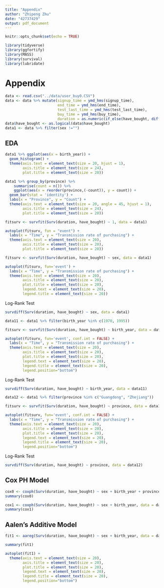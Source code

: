```yaml
---
title: "Appendix"
author: "Zhipeng Zhu"
date: "42737429"
output: pdf_document
---
```


```r
knitr::opts_chunk$set(echo = TRUE)
```

```r
library(tidyverse)
library(ggfortify)
library(MASS)
library(survival)
library(lubridate)
```

# Appendix 

```r
data <- read.csv("../data/user_buy0.CSV")
data <- data %>% mutate(signup_time = ymd_hms(signup_time), 
                        end_time = ymd_hms(end_time),
                        test_last_time = ymd_hms(test_last_time),
                        buy_time = ymd_hms(buy_time),
                        duration = as.numeric(if_else(have_bought, difftime(buy_time, signup_time, units = "days"), difftime(test_last_time, signup_time, units = "days"))))
data$have_bought <- as.logical(data$have_bought)
data1 <- data %>% filter(sex !="")
```


## EDA
```r
data1 %>% ggplot(aes(x = birth_year)) + 
  geom_histogram() + 
  theme(axis.text = element_text(size = 20, hjust = 1), 
        axis.title = element_text(size = 24), 
        plot.title = element_text(size = 20))
```

```r
data1 %>% group_by(province) %>% 
	summarise(count = n()) %>% 
	ggplot(aes(x = reorder(province,(-count)), y = count)) + 
  geom_bar(stat = 'identity') + 
  labs(x = "Province", y = "Count") +
  theme(axis.text = element_text(size = 20, angle = 45, hjust = 1), 
        axis.title = element_text(size = 24), 
        plot.title = element_text(size = 20))
```

```r
fitsurv <- survfit(Surv(duration, have_bought) ~ 1, data = data1)

autoplot(fitsurv, fun = "event") + 
  labs(x = "Time", y = "Transmission rate of purchasing") + 
  theme(axis.text = element_text(size = 20), 
        axis.title = element_text(size = 20), 
        plot.title = element_text(size = 20))
```

```r
fitsurv <- survfit(Surv(duration, have_bought) ~ sex, data = data1)

autoplot(fitsurv, fun='event') + 
  labs(x = "Time", y = "Transmission rate of purchasing") + 
  theme(axis.text = element_text(size = 20), 
        axis.title = element_text(size = 20), 
        plot.title = element_text(size = 20), 
        legend.text = element_text(size = 20), 
        legend.title = element_text(size = 20))
```

Log-Rank Test
```r
survdiff(Surv(duration, have_bought) ~ sex, data = data1)
```

```r
data11 <- data1 %>% filter(birth_year %in% c(1970, 1995))

fitsurv <- survfit(Surv(duration, have_bought) ~ birth_year, data = data11)

autoplot(fitsurv, fun='event', conf.int = FALSE) + 
  labs(x = "Time", y = "Transmission rate of purchasing") + 
  theme(axis.text = element_text(size = 20), 
        axis.title = element_text(size = 20), 
        plot.title = element_text(size = 20), 
        legend.text = element_text(size = 20), 
        legend.title = element_text(size = 20), 
        legend.position="bottom")
```

Log-Rank Test
```r
survdiff(Surv(duration, have_bought) ~ birth_year, data = data11)
```


```r
data12 <- data1 %>% filter(province %in% c("Guangdong", "Zhejiang"))

fitsurv <- survfit(Surv(duration, have_bought) ~ province, data = data12)

autoplot(fitsurv, fun='event', conf.int = FALSE) + 
  labs(x = "Time", y = "Transmission rate of purchasing") + 
  theme(axis.text = element_text(size = 20), 
        axis.title = element_text(size = 20), 
        plot.title = element_text(size = 20), 
        legend.text = element_text(size = 20), 
        legend.title = element_text(size = 20), 
        legend.position="bottom")
```

Log-Rank Test
```r
survdiff(Surv(duration, have_bought) ~ province, data = data12)
```

## Cox PH Model
```r
cox0 <- coxph(Surv(duration, have_bought) ~ sex + birth_year + province, data = data1)
summary(cox0)
```

```r
cox1 <- coxph(Surv(duration, have_bought) ~ sex + birth_year, data = data1)
summary(cox1)
```

## Aalen's Additive Model
```r
fit1 <- aareg(Surv(duration, have_bought) ~ sex + birth_year, data = data1)

summary(fit1)
```

```r
autoplot(fit1) + 
  theme(axis.text = element_text(size = 20), 
        axis.title = element_text(size = 20), 
        plot.title = element_text(size = 20), 
        legend.text = element_text(size = 20), 
        legend.title = element_text(size = 20), 
        legend.position="bottom")
```


